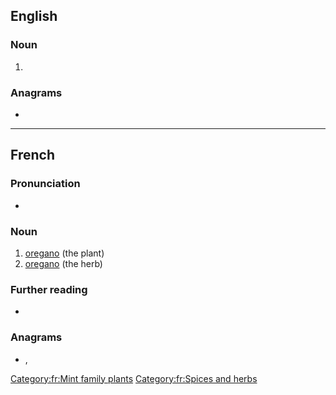==English==

===Noun===
{{en-noun|-}}

# {{alt form|en|oregano||wild marjoram, ''[[Origanum vulgare]]''}}

===Anagrams===
* {{anagrams|en|a=aginor|Gainor|Girona|agrion|ignaro|oaring|onagri}}

----

==French==

===Pronunciation===
* {{fr-IPA}}

===Noun===
{{fr-noun|m}}

# [[oregano]] (the plant)
# [[oregano]] (the herb)

===Further reading===
* {{R:TLFi}}

===Anagrams===
* {{l|fr|ignora}}, {{l|fr|rognai}}

[[Category:fr:Mint family plants]]
[[Category:fr:Spices and herbs]]